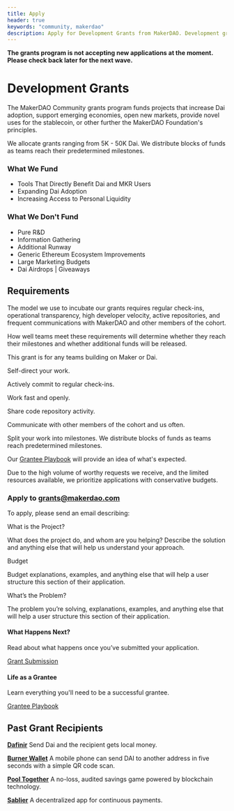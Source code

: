 ```yaml
---
title: Apply
header: true
keywords: "community, makerdao"
description: Apply for Development Grants from MakerDAO. Development grants provide up to 100,000 DAI to fund infrastructure and applications for Maker.
---
```


<StatusBanner warning>

**The grants program is not accepting new applications at the moment. Please check back later for the next wave.**

</StatusBanner>

# Development Grants

The MakerDAO Community grants program funds projects that increase Dai adoption, support emerging economies, open new markets, provide novel uses for the stablecoin, or other further the MakerDAO Foundation's principles.

We allocate grants ranging from 5K - 50K Dai. We distribute blocks of funds as teams reach their predetermined milestones.

<Tout>

<Box>

### What We Fund

- Tools That Directly Benefit Dai and MKR Users
- Expanding Dai Adoption
- Increasing Access to Personal Liquidity

</Box>

<Box>

### What We Don't Fund

- Pure R&D
- Information Gathering
- Additional Runway
- Generic Ethereum Ecosystem Improvements
- Large Marketing Budgets
- Dai Airdrops | Giveaways

</Box>

</Tout>

## Requirements

The model we use to incubate our grants requires regular check-ins, operational transparency, high developer velocity, active repositories, and frequent communications with MakerDAO and other members of the cohort.

How well teams meet these requirements will determine whether they reach their milestones and whether additional funds will be released.

This grant is for any teams building on Maker or Dai.

<Checklist>

Self-direct your work.

Actively commit to regular check-ins.

Work fast and openly.

Share code repository activity.

Communicate with other members of the cohort and us often.

Split your work into milestones. We distribute blocks of funds as teams reach predetermined milestones.

</Checklist>

Our [Grantee Playbook](/funding/development-grants/grantee-playbook/) will provide an idea of what's expected.

Due to the high volume of worthy requests we receive, and the limited resources available, we prioritize applications with conservative budgets.

<CTA>

### Apply to grants@makerdao.com

</CTA>

To apply, please send an email describing:

<List>

<Box>

What is the Project?

What does the project do, and whom are you helping? Describe the solution and anything else that will help us understand your approach.

</Box>

<Box>

Budget

Budget explanations, examples, and anything else that will help a user structure this section of their application.

</Box>

<Box>

What’s the Problem?

The problem you’re solving, explanations, examples, and anything else that will help a user structure this section of their application.

</Box>

</List>

<Tout>

<Box>

#### What Happens Next?

Read about what happens once you’ve submitted your application.

[Grant Submission]()

</Box>

<Box>

#### Life as a Grantee

Learn everything you'll need to be a successful grantee.

[Grantee Playbook](/funding/development-grants/grantee-playbook/)

</Box>

</Tout>


## Past Grant Recipients

<List>

[**Dafinir**](https://dafnir.com/)
Send Dai and the recipient gets local money.

[**Burner Wallet**](https://xdai.io/)
A mobile phone can send DAI to another address in five seconds with a simple QR code scan.

[**Pool Together**](https://www.pooltogether.com/)
A no-loss, audited savings game powered by blockchain technology.

[**Sablier**](https://sablier.finance/)
A decentralized app for continuous payments.

</List>
